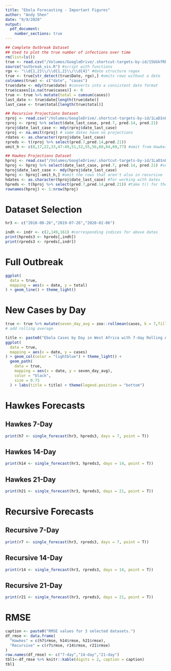 ```yaml
---
title: "Ebola Forecasting - Important Figures"
author: "Andy Shen"
date: "9/9/2020"
output: 
  pdf_document:
    number_sections: true
---
```


```r
## Complete Outbreak Dataset 
## Used to plot the true number of infections over time
rm(list=ls())
true <- read.csv("/Volumes/GoogleDrive/.shortcut-targets-by-id/15UGkfREtfqH3LdfHmCsSpFJ5SrTnSeyt/ebola/2020-05-04_ebola/2020-05-04_data.csv")
source("outbreak_vis.R") #script with functions
rgx <- "\\d{1,2}\\/\\d{1,2}\\/\\d{4}" #date structure regex
true <- true[str_detect(true$Date, rgx),] #omits rows without a date
colnames(true) <- c("date", "cases")
true$date <- mdy(true$date) #converts into a consistent date format
true$cases[is.na(true$cases)] <- 0
true <- true %>% mutate(total = cumsum(cases))
last_date <- true$date[length(true$date)]
last_case <- true$total[length(true$total)]
```

```r
## Recursive Projections Dataset
rproj <- read.csv("/Volumes/GoogleDrive/.shortcut-targets-by-id/1LaD1nL_OAOposW2fr2XDcs6BLHVBC-jA/2019 Ebola/Post-Outbreak Analysis/recursive_post_proj.csv") #forecasted values
rproj <- rproj %>% select(date_last_case, pred.7, pred.14, pred.21) 
rproj$date_last_case <- mdy(rproj$date_last_case)
rproj <- na.omit(rproj) # some dates have no projections
rdates <- as.character(rproj$date_last_case)
rpreds <- t(rproj %>% select(pred.7,pred.14,pred.21))
omit_h <- c(8,17,22,33,47:49,51,52,55,56,60,64,69,77) #omit from Hawkes because Recursive has no data for these dates
```

```r
## Hawkes Projections Dataset
hproj <- read.csv("/Volumes/GoogleDrive/.shortcut-targets-by-id/1LaD1nL_OAOposW2fr2XDcs6BLHVBC-jA/2019 Ebola/Post-Outbreak Analysis/hawkes_post_proj.csv") #forecasted values
hproj <- hproj %>% select(date_last_case, pred.7, pred.14, pred.21) #selecting only the cols with forecasts
hproj$date_last_case <- mdy(hproj$date_last_case)
hproj <- hproj[-omit_h,] #omit the rows that aren't also in recursive
hdates <- as.character(hproj$date_last_case) #for working with dates
hpreds <- t(hproj %>% select(pred.7,pred.14,pred.21)) #take t() for the function
rownames(hproj) <- 1:nrow(hproj)
```


# Dataset Selection

```r
hr3 <- c("2018-08-26","2019-07-26","2020-02-06")
```

```r
indh <- indr <- c(2,149,161) #corresponding indices for above dates
print(hpreds3 <- hpreds[,indh])
print(rpreds3 <- rpreds[,indr])
```

\pagebreak

# Full Outbreak

```r
ggplot(
  data = true,
  mapping = aes(x = date, y = total)
) + geom_line() + theme_light()
```

# New Cases by Day

```r
true <- true %>% mutate(seven_day_avg = zoo::rollmean(cases, k = 7,fill = NA))
# add rolling average
```



```r
title <- paste0("Ebola Cases by Day in West Africa with 7-day Rolling Average")
ggplot(
  data = true,
  mapping = aes(x = date, y = cases)
) + geom_col(color = "lightblue") + theme_light() + 
  geom_path(
    data = true, 
    mapping = aes(x = date, y = seven_day_avg),
    color = "black",
    size = 0.75
  ) + labs(title = title) + theme(legend.position = "bottom")
```

\pagebreak

# Hawkes Forecasts

## Hawkes 7-Day

```r
print(h7 <- single_forecast(hr3, hpreds3, days = 7, point = T))
```

\pagebreak

## Hawkes 14-Day

```r
print(h14 <- single_forecast(hr3, hpreds3, days = 14, point = T))
```

\pagebreak

## Hawkes 21-Day

```r
print(h21 <- single_forecast(hr3, hpreds3, days = 21, point = T))
```


\pagebreak

# Recursive Forecasts

## Recursive 7-Day

```r
print(r7 <- single_forecast(hr3, rpreds3, days = 7, point = T))
```

\pagebreak

## Recursive 14-Day

```r
print(r14 <- single_forecast(hr3, rpreds3, days = 14, point = T))
```

\pagebreak

## Recursive 21-Day

```r
print(r21 <- single_forecast(hr3, rpreds3, days = 21, point = T))
```

\pagebreak

# RMSE

```r
caption <- paste0("RMSE values for 3 selected datasets.")
df_rmse <- data.frame(
  "Hawkes" = c(h7$rmse, h14$rmse, h21$rmse),
  "Recursive" = c(r7$rmse, r14$rmse, r21$rmse)
)
row.names(df_rmse) <- c("7-day","14-day","21-day")
tbl1<-df_rmse %>% knitr::kable(digits = 2, caption = caption) 
tbl1
```

